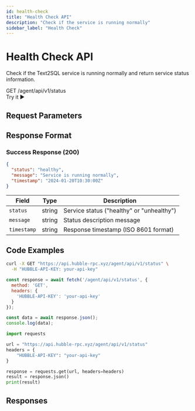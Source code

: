 ```yaml
---
id: health-check
title: "Health Check API"
description: "Check if the service is running normally"
sidebar_label: "Health Check"
---
```



# Health Check API

Check if the Text2SQL service is running normally and return service status information.

<div className="api-header">
  <div className="api-info">
    <span className="api-method">GET</span>
    <span className="api-path">/agent/api/v1/status</span>
  </div>
  <ApiPlaygroundButton 
    initialApi="text2sql" 
    initialEndpoint="health-check"
    className="api-try-button"
  >
    Try it ▶
  </ApiPlaygroundButton>
</div>

## Request Parameters

<RequestParametersTable apiId="text2sql" endpointId="health-check" />

## Response Format

### Success Response (200)

```json
{
  "status": "healthy",
  "message": "Service is running normally",
  "timestamp": "2024-01-20T10:30:00Z"
}
```

| Field | Type | Description |
|-------|------|-------------|
| `status` | string | Service status ("healthy" or "unhealthy") |
| `message` | string | Status description message |
| `timestamp` | string | Response timestamp (ISO 8601 format) |

## Code Examples

<Tabs>
  <TabItem value="curl" label="cURL">

```bash
curl -X GET "https://api.hubble-rpc.xyz/agent/api/v1/status" \
  -H "HUBBLE-API-KEY: your-api-key"
```

  </TabItem>
  <TabItem value="javascript" label="JavaScript">

```javascript
const response = await fetch('/agent/api/v1/status', {
  method: 'GET',
  headers: { 
    'HUBBLE-API-KEY': 'your-api-key'
  }
});

const data = await response.json();
console.log(data);
```

  </TabItem>
  <TabItem value="python" label="Python">

```python
import requests

url = "https://api.hubble-rpc.xyz/agent/api/v1/status"
headers = {
    "HUBBLE-API-KEY": "your-api-key"
}

response = requests.get(url, headers=headers)
result = response.json()
print(result)
```

  </TabItem>
</Tabs>

## Responses

<ResponseTabs apiId="text2sql" endpointId="health-check" />
